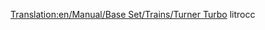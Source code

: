 [[Translation:en/Manual/Base Set/Trains/Turner Turbo]]
litrocc
{{en/Manual/Base Set/Trains/Trains|Cost=Â£41,014 ($82.028)
|Speed=160 kph (100 mph)
|Weight=190 t
|Power=3,500 hp (2,611 kW)
|Annual=Â£3,122 ($6.244)
|Designed=1977
|Lifespan=22 
|Capacity=N/A
|Description=No description has been written for this train yet. If you know something about this train, feel free to edit this page and add it!
|Real-life=The Turner Turbo is based on the real life UAC [https://www.wikipedia.org/wiki/Turbo_(train) Turbo-Train].
}}